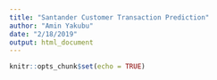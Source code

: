 ```yaml
---
title: "Santander Customer Transaction Prediction"
author: "Amin Yakubu"
date: "2/18/2019"
output: html_document
---
```


```r
knitr::opts_chunk$set(echo = TRUE)
```


